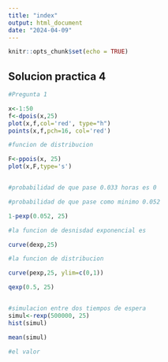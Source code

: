 ---
title: "index"
output: html_document
date: "2024-04-09"
---

```{r setup, include=FALSE}
knitr::opts_chunk$set(echo = TRUE)
```

## Solucion practica 4


```{r}
#Pregunta 1

x<-1:50
f<-dpois(x,25)
plot(x,f,col='red', type="h")
points(x,f,pch=16, col='red')

#funcion de distribucion

F<-ppois(x, 25)
plot(x,F,type='s')


#probabilidad de que pase 0.033 horas es 0

#probabilidad de que pase como minimo 0.052

1-pexp(0.052, 25)

#la funcion de desnisdad exponencial es

curve(dexp,25)

#la funcion de distribucion 

curve(pexp,25, ylim=c(0,1))

qexp(0.5, 25)


#simulacion entre dos tiempos de espera
simul<-rexp(500000, 25)
hist(simul)

mean(simul)

#el valor 


```

